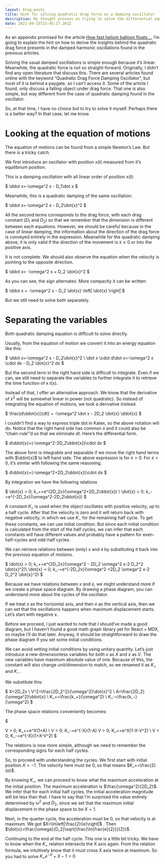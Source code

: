 ```yaml
---
layout: blog-posts
title: Hint for solving quadratic drag force on a damping oscillator
description: My thought process on trying to solve the differential equation
date: 2021-04-15T23:45:27.301Z
---
```

As an appendix promised for the article [How fast helium balloon floats...](https://maulana.id/blog/2021--04--11--17--how-fast-helium-balloon-floats/), I’m going to explain the hint on how to derive the insights behind the quadratic drag force presents in the damped harmonic oscillations found in the previous articles.

Solving the usual damped oscillations is simple enough because it’s linear. Meanwhile, the quadratic force is not so straight-forward. Originally, I didn’t find any open literature that discuss this. There are several articles found online with the keyword “Quadratic Drag Force Damping Oscillator”, but most of it is behind a paygate, so I can’t access it. Some of the article I found, only discuss a falling object under drag force. That one is also simple, but way different from the case of quadratic damping found in the oscillator.

So, at that time, I have no choice but to try to solve it myself. Perhaps there is a better way? In that case, let me know.

# Looking at the equation of motions

The equation of motions can be found from a simple Newton’s Law. But there is a tricky catch.

We first introduce an oscillator with position $x(t)$ measured from it’s equilibrium position.

This is a damping oscillation with all linear order of position $x(t)$:

$
\ddot x=-\omega^2 x - D_1\dot x
$

Meanwhile, this is a quadratic damping of the same oscillation:

$
\ddot x=-\omega^2 x - D_2\dot{x}^2
$

All the second terms corresponds to the drag force, with each drag constant ($D_1$ and $D_2$) so that we remember that the dimension is different between each equations. However, we should be careful because in the case of linear damping, the information about the direction of the drag force is conveyed entirely in the expression. Meanwhile for the quadratic damping above, it is only valid if the direction of the movement is $\dot{x}\ge0$ or into the positive axis.

It is not complete. We should also observe the equation when the velocity is pointing to the opposite direction.

$
\ddot x= -\omega^2 x + D_2 \dot{x}^2
$

As you can see, the sign alternates. More compactly it can be written:

$
\ddot x = -\omega^2 x - D_2 \dot{x} \left| \dot{x} \right|
$

But we still need to solve both separately.

# Separating the variables

Both quadratic damping equation is difficult to solve directly.

Usually, from the equation of motion we convert it into an energy equation like this:

$
\ddot x=-\omega^2 x - D_2\dot{x}^2 \\
\dot x \cdot d\dot x=-\omega^2 x \cdot dx - D_2 \dot{x}^2 dx
$

But the second term in the right hand side is difficult to integrate. Even if we can, we still need to separate the variables to further integrate it to retrieve the time function of x $t(x)$.

Instead of that, I offer an alternative approach. We know that the derivative of $\dot{x}^2$ will be somewhat linear in power (not quadratic). So instead of integrating the equation of motions, we took a derivative instead.

$
\frac{d\ddot{x}}{dt} = -\omega^2 \dot x - 2D_2 \dot{x} \ddot{x}
$

I couldn’t find a way to express triple dot in Katex, so the above notation will do. Notice that the right hand side has common $\dot{x}$ and it could also be “chain-rule”’d so that we eliminate $dt$. Here’s the differential form.

$
d\ddot{x}=(-\omega^2-2D_2\ddot{x})\cdot dx
$

The above form is integrable and separable if we move the right hand terms with $\ddot{x}$ to left hand side. The above expression is for $\dot{x}>0$. For $\dot{x}<0$, it’s similar with following the same reasoning.

$
d\ddot{x}=(-\omega^2+2D_2\ddot{x})\cdot dx
$

By integration we have the following relations

$
\dot{x} > 0; k_+=e^{2D_2x}(\omega^2+2D_2\ddot{x}) \\
\dot{x} < 0; k_-=e^{-2D_2x}(\omega^2-2D_2\ddot{x})
$

A constant $K_+$ is used when the object oscillates with positive velocity, up to a half cycle. After that the velocity is zero and it will return back with negative velocity, in which we use $K_-$ for the remaining half cycle. To get these constants, we can use initial condition. But since each initial condition is calculated from the start of the half cycles, we can infer that each constants will have different values and probably have a pattern for even-half-cycles and odd-half cycles.

We can retrieve relations between (only) $x$ and $\dot{x}$ by substituting it back into the previous equation of motions.

$
\dot{x} > 0; k_+=e^{2D_2x}(\omega^2 - 2D_2 \omega^2 x-2 D_2^2 \dot{x}^2)\\
\dot{x} < 0; k_-=e^{-2D_2x}(\omega^2 +2D_2 \omega^2 x-2 D_2^2 \dot{x}^2)
$

Because we have relations between $x$ and $\dot{x}$, we might understand more if we create a phase space diagram. By drawing a phase diagram, you can understand more about the cycles of the oscillator.

If we treat $x$ as the horizontal axis, and then $\dot{x}$ as the vertical axis, then we can set that the oscillations happens when maximum displacement starts. Let’s start with negative x.

Before we proceed, I just wanted to note that I should’ve made a good diagram, but I haven’t found a good math graph library yet for React + MDX, so maybe I’ll do that later. Anyway, it should be straightforward to draw the phase diagram if you set some initial conditions.

We can avoid setting initial conditions by using unitary quantity. Let’s just introduce a new dimensionless variables for both $x$ as $X$ and $\dot{x}$ as $V$. The new variables have maximum absolute value of one. Because of this, the constant will also change unit/dimension to match, so we renamed it as $K_+$ and $K_-$.

We substitute this:

$
X=2D_2x \\
V^2=\frac{2D_2^2}{\omega^2}\dot{x}^2 \\
A=\frac{2D_2}{\omega^2}\ddot{x} \\
K_+=\frac{k_+}{\omega^2} \\
K_-=\frac{k_-}{\omega^2}
$

The phase space relations conveniently becomes:

$

V > 0; K_+=e^X(1+A) \\
V < 0; K_-=e^{-X}(1-A)
V > 0; K_+=e^X(1-X-V^2) \\
V < 0; K_-=e^{-X}(1+X-V^2)
$

The relations is now more simple, although we need to remember the corresponding signs for each half cycles.

So, to proceed with understanding the cycles. We first start with initial position $X=-1$. The velocity here must be 0, so that means $K_+=\frac{2}{e}$.

By knowing $K_+$, we can proceed to know what the maximum acceleration at the initial position. The maximum acceleration is $\frac{\omega^2}{2D_2}$. We infer that for each initial half cycles, the initial acceleration magnitude will be less than that. I have to say that I’m surprised the value entirely determined by $\omega^2$ and $D_2$, since we set that the maximum initial displacement in the phase space to be $X=1$.

Next, in the quarter cycle, the acceleration must be 0, so that velocity is at maximum. We got $X=\ln\left|\frac{2}{e}\right|$ . 
Then $\dot{x}=\frac{\omega}{D_2}\sqrt{\frac{\ln{frac{e}{2}}}{2}}$.

Continuing to the end at the half cycle. This one is a little bit tricky. We have to know when the $K_+$ relation intersects the X axis again. From the relation formula, we intuitively know that it must cross X axis twice at maximum. So you had to solve $K_+e^{-X}+X-1=0$